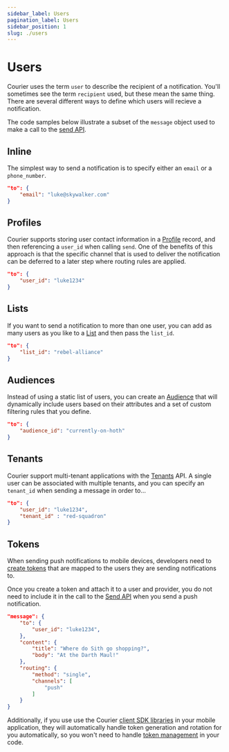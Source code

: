 ```yaml
---
sidebar_label: Users
pagination_label: Users
sidebar_position: 1
slug: ./users
---
```


# Users

Courier uses the term `user` to describe the recipient of a notification. You'll sometimes see the term `recipient` used, but these mean the same thing. There are several different ways to define which users will recieve a notification.

The code samples below illustrate a subset of the `message` object used to make a call to the [send API](../../reference/send).

## Inline

The simplest way to send a notification is to specify either an `email` or a `phone_number`.

```json
"to": {
    "email": "luke@skywalker.com"
}
```

## Profiles

Courier supports storing user contact information in a [Profile](../../reference/profiles) record, and then referencing a `user_id` when calling `send`. One of the benefits of this approach is that the specific channel that is used to deliver the notification can be deferred to a later step where routing rules are applied.

```json
"to": {
    "user_id": "luke1234"
}
```

## Lists

If you want to send a notification to more than one user, you can add as many users as you like to a [List](../../reference/lists) and then pass the `list_id`.

```json
"to": {
    "list_id": "rebel-alliance"
}
```

## Audiences

Instead of using a static list of users, you can create an [Audience](/reference/audiences) that will dynamically include users based on their attributes and a set of custom filtering rules that you define.

```json
"to": {
    "audience_id": "currently-on-hoth"
}
```

## Tenants

Courier support multi-tenant applications with the [Tenants](/reference/tenants) API. A single user can be associated with multiple tenants, and you can specify an `tenant_id` when sending a message in order to...

```json
"to": {
    "user_id": "luke1234",
    "tenant_id" : "red-squadron"
}
```

## Tokens

When sending push notifications to mobile devices, developers need to [create tokens](/reference/token-management) that are mapped to the users they are sending notifications to.

Once you create a token and attach it to a user and provider, you do not need to include it in the call to the [Send API](/reference/send) when you send a push notification.

```json
"message": {
    "to": {
        "user_id": "luke1234",
    },
    "content": {
        "title": "Where do Sith go shopping?",
        "body": "At the Darth Maul!"
    },
    "routing": {
        "method": "single",
        "channels": [
            "push"
        ]
    }
}
```

Additionally, if you use use the Courier [client SDK libraries](/sdk-libraries/) in your mobile application, they will automatically handle token generation and rotation for you automatically, so you won't need to handle [token management](/reference/token-management) in your code.
